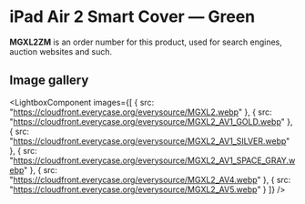 
# iPad Air 2 Smart Cover — Green

<Callout type='info' emoji='👉🏻'>**MGXL2ZM** is an order number for this product, used for search engines, auction websites and such.</Callout>

## Image gallery

<LightboxComponent
    images={[
      {
        src: "https://cloudfront.everycase.org/everysource/MGXL2.webp"
      },
      {
        src: "https://cloudfront.everycase.org/everysource/MGXL2_AV1_GOLD.webp"
      },
      {
        src: "https://cloudfront.everycase.org/everysource/MGXL2_AV1_SILVER.webp"
      },
      {
        src: "https://cloudfront.everycase.org/everysource/MGXL2_AV1_SPACE_GRAY.webp"
      },
      {
        src: "https://cloudfront.everycase.org/everysource/MGXL2_AV4.webp"
      },
      {
        src: "https://cloudfront.everycase.org/everysource/MGXL2_AV5.webp"
      }
    ]}
  />
